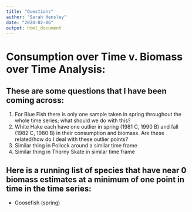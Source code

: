 ```yaml
---
title: "Questions"
author: "Sarah Hensley"
date: "2024-02-06"
output: html_document
---
```

# Consumption over Time v. Biomass over Time Analysis:
## These are some questions that I have been coming across:
1. For Blue Fish there is only one sample taken in spring throughout the whole time series; what should we do with this?
2. White Hake  each have one outlier in spring (1981 C, 1990 B) and fall (1982 C, 1980 B) in their consumption and biomass. Are these related/how do I deal with these outlier points?
3. Similar thing in Pollock around a similar time frame
4. Similar thing in Thorny Skate in similar time frame

## Here is a running list of species that have near 0 biomass estimates at a minimum of one point in time in the time series:
- Goosefish (spring)

#